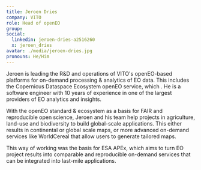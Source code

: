 ```yaml
---
title: Jeroen Dries
company: VITO
role: Head of openEO
group:
social:
  linkedin: jeroen-dries-a2516260
  x: jeroen_dries
avatar: ./media/jeroen-dries.jpg
pronouns: He/Him
---
```

Jeroen is leading the R&D and operations of VITO's openEO-based platforms for on-demand processing & analytics of EO data. This includes the Copernicus Dataspace Ecosystem openEO service, which . He is a software engineer with 10 years of experience in one of the largest providers of EO analytics and insights.

With the openEO standard & ecosystem as a basis for FAIR and reproducible open science, Jeroen and his team help projects in agriculture, land-use and biodiversity to build global-scale applications. This either results in continental or global scale maps, or more advanced on-demand services like WorldCereal that allow users to generate tailored maps.

This way of working was the basis for ESA APEx, which aims to turn EO project results into comparable and reproducible on-demand services that can be integrated into last-mile applications.